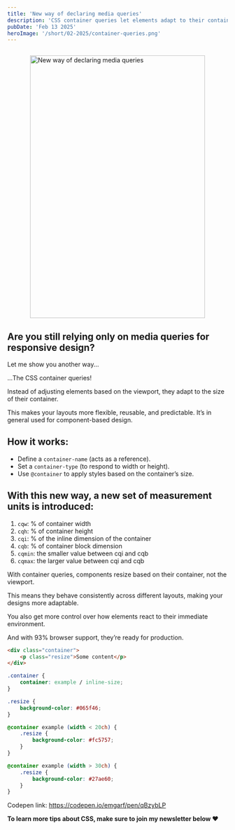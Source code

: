 ```yaml
---
title: 'New way of declaring media queries'
description: 'CSS container queries let elements adapt to their container, not just the viewport. Making layouts more flexible and reusable.'
pubDate: 'Feb 13 2025'
heroImage: '/short/02-2025/container-queries.png'
---
```



<Image
	src="/short/02-2025/container-queries.gif"
	alt="New way of declaring media queries"
	width="400"
	height="600"
	style="margin: 2em auto 1em auto; display: block; border: 4px solid var(--border)"
/>

## Are you still relying only on media queries for responsive design?

Let me show you another way...

...The CSS container queries!

Instead of adjusting elements based on the viewport, they adapt to the size of their container.

This makes your layouts more flexible, reusable, and predictable.
It’s in general used for component-based design.

## How it works:

- Define a `container-name` (acts as a reference).
- Set a `container-type` (to respond to width or height).
- Use `@container` to apply styles based on the container’s size.

## With this new way, a new set of measurement units is introduced:

1. `cqw`: % of container width
2. `cqh`: % of container height
3. `cqi`: % of the inline dimension of the container
4. `cqb`: % of container block dimension
5. `cqmin`: the smaller value between cqi and cqb
6. `cqmax`: the larger value between cqi and cqb

With container queries, components resize based on their container, not the viewport.

This means they behave consistently across different layouts, making your designs more adaptable.

You also get more control over how elements react to their immediate environment.

And with 93% browser support, they’re ready for production.

```html
<div class="container">
	<p class="resize">Some content</p>
</div>
```

```css
.container {
	container: example / inline-size;
}

.resize {
	background-color: #065f46;
}

@container example (width < 20ch) {
	.resize {
		background-color: #fc5757;
	}
}

@container example (width > 30ch) {
	.resize {
		background-color: #27ae60;
	}
}
```

Codepen link: https://codepen.io/emgarf/pen/qBzybLP

**To learn more tips about CSS, make sure to join my newsletter below ❤️**
